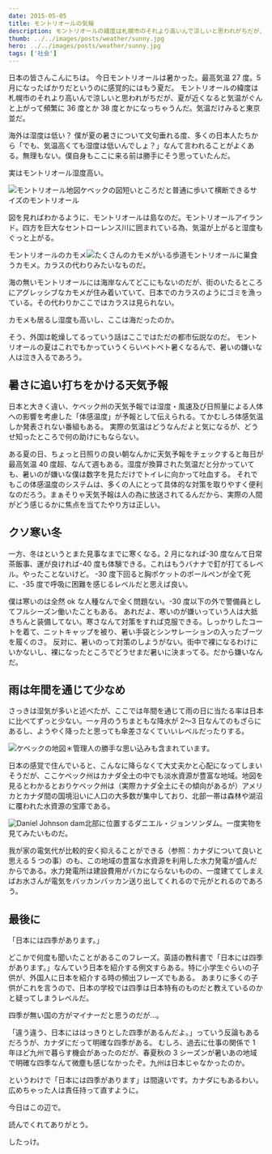 ```yaml
---
date: 2015-05-05
title: モントリオールの気候
description: モントリオールの緯度は札幌市のそれより高いんで涼しいと思われがちだが、夏が近くなると気温がぐんと上がって頻繁に36度とか38度とかになっちゃうんだ。
thumb: ../../images/posts/weather/sunny.jpg
hero: ../../images/posts/weather/sunny.jpg
tags: ['社会']
---
```


日本の皆さんこんにちは。 今日モントリオールは暑かった。最高気温 27 度。5 月になったばかりだというのに感覚的にはもう夏だ。
モントリオールの緯度は札幌市のそれより高いんで涼しいと思われがちだが、夏が近くなると気温がぐんと上がって頻繁に 36 度とか 38 度とかになっちゃうんだ。気温だけみると東京並だ。

海外は湿度は低い？
僕が夏の暑さについて文句垂れる度、多くの日本人たちから「でも、気温高くても湿度は低いんでしょ？」なんて言われることがよくある。無理もない。僕自身もここに来る前は勝手にそう思っていたんだ。

実はモントリオール湿度高い。

![モントリオール地図](../../images/posts/weather/montreal.jpg)ケベックの図短いところだと普通に歩いて横断できるサイズのモントリオール

図を見ればわかるように、モントリオールは島なのだ。モントリオールアイランド。四方を巨大なセントローレンス川に囲まれている為、気温が上がると湿度もぐっと上がる。

モントリオールのカモメ![たくさんのカモメがいる歩道](../../images/posts/weather/seagull.jpg)モントリオールに巣食うカモメ。カラスの代わりみたいなものだ。

海の無いモントリオールには海岸なんてどこにもないのだが、街のいたるところにアグレッシブなカモメが住み着いていて、日本でのカラスのようにゴミを漁っている。その代わりかここではカラスは見られない。

カモメも居るし湿度も高いし、ここは海だったのか。

そう、外国は乾燥してるっていう話はここではただの都市伝説なのだ。
モントリオールの夏はこれでもかっていうくらいベトベト暑くなるんで、暑いの嫌いな人は泣き入るであろう。

## 暑さに追い打ちをかける天気予報

日本と大きく違い、ケベック州の天気予報では湿度・風速及び日照量による人体への影響を考慮した「体感温度」が予報として伝えられる。てかむしろ体感気温しか発表されない番組もある。
実際の気温はどうなんだよと気になるが、どうせ知ったところで何の助けにもならない。

ある夏の日、ちょっと日照りの良い朝なんかに天気予報をチェックすると毎日が最高気温 40 度超、なんて週もある。湿度が換算された気温だと分かっていても、暑いのが嫌いな僕は数字を見ただけでトイレに向かって吐血する。
それでもこの体感温度のシステムは、多くの人にとって具体的な対策を取りやすく便利なのだろう。まぁそりゃ天気予報は人の為に放送されてるんだから、実際の人間がどう感じるかに焦点を当てたやり方は正しい。

## クソ寒い冬

一方、冬はというとまた見事なまでに寒くなる。2 月になれば-30 度なんて日常茶飯事、運が良ければ-40 度も体験できる。これはもうバナナで釘が打てるレベル。やったことないけど。
-30 度下回ると胸ポケットのボールペンが全て死に、-35 度で呼吸に困難を感じるレベルだと思えば良い。

僕は寒いのは全然 ok な人種なんで全く問題ない。-30 度以下の外で警備員としてフルシーズン働いたこともある。
あれだよ、寒いのが嫌いっていう人は大抵きちんと装備してない。寒さなんて対策をすれば克服できる。しっかりしたコートを着て、ニットキャップを被り、暑い手袋とシンサレーションの入ったブーツを履くのさ。
反対に、暑いのって対策のしようがない。街中で裸になるわけにいかないし、裸になったところでどうせまだ暑いに決まってる。だから嫌いなんだ。

## 雨は年間を通じて少なめ

さっきは湿気が多いと述べたが、ここでは年間を通じて雨の日に当たる率は日本に比べてずっと少ない。一ヶ月のうちまともな降水が 2〜3 日なんてのもざらにあるし、ようやく降ったと思っても傘差さなくていいレベルだったりする。

![ケベックの地図](../../images/posts/weather/quebec.jpg)＊管理人の勝手な思い込みも含まれています。

日本の感覚で住んでいると、こんなに降らなくて大丈夫かと心配になってしまいそうだが、ここケベック州はカナダ全土の中でも淡水資源が豊富な地域。地図を見るとわかるとおりケベック州は（実際カナダ全土にその傾向があるが）アメリカとカナダ間の国境沿いに人口の大多数が集中しており、北部一帯は森林や湖沼に覆われた水資源の宝庫である。

![Daniel Johnson dam](../../images/posts/weather/daniel-johnson-dam.jpg)北部に位置するダニエル・ジョンソンダム。一度実物を見てみたいものだ。

我が家の電気代が比較的安く抑えることができる（参照：カナダについて良いと思える 5 つの事）のも、この地域の豊富な水資源を利用した水力発電が盛んだからである。水力発電所は建設費用がバカにならないものの、一度建ててしまえばお水さんが電気をバッカンバッカン送り出してくれるので元がとれるのであろう。

## 最後に

「日本には四季があります。」

どこかで何度も聞いたことがあるこのフレーズ。英語の教科書で「日本には四季があります。」なんていう日本を紹介する例文すらある。特に小学生ぐらいの子供が、外国人に日本を紹介する時の頻出フレーズでもある。
あまりに多くの子供がこれを言うので、日本の学校では四季は日本特有のものだと教えているのかと疑ってしまうレベルだ。

四季が無い国の方がマイナーだと思うのだが…。

「違う違う、日本にははっきりとした四季があるんだよ。」っていう反論もあるだろうが、カナダにだって明確な四季がある。
むしろ、過去に仕事の関係で 1 年ほど九州で暮らす機会があったのだが、春夏秋の 3 シーズンが暑いあの地域で明確な四季なんて微塵も感じなかったぞ。九州は日本じゃなかったのか。

というわけで「日本には四季があります」は間違いです。カナダにもあるわい。広めちゃった人は責任持って直すように。

今日はこの辺で。

読んでくれてありがとう。

したっけ。
